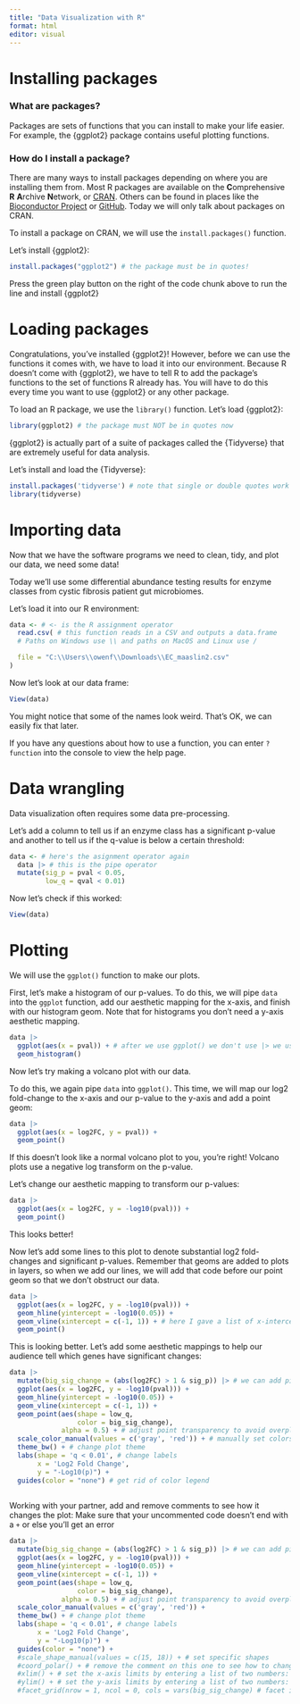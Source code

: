 ---
title: "Data Visualization with R"
format: html
editor: visual
---

# Installing packages

### What are packages?

Packages are sets of functions that you can install to make your life easier. For example, the {ggplot2} package contains useful plotting functions.

### How do I install a package?

There are many ways to install packages depending on where you are installing them from. Most R packages are available on the **C**omprehensive **R** **A**rchive **N**etwork, or [CRAN](https://cran.r-project.org/). Others can be found in places like the [Bioconductor Project](https://www.bioconductor.org/) or [GitHub](https://github.com/). Today we will only talk about packages on CRAN.

To install a package on CRAN, we will use the `install.packages()` function.

Let's install {ggplot2}:

```{r}
install.packages("ggplot2") # the package must be in quotes!
```

Press the green play button on the right of the code chunk above to run the line and install {ggplot2}

# Loading packages

Congratulations, you've installed {ggplot2}! However, before we can use the functions it comes with, we have to load it into our environment. Because R doesn't come with {ggplot2}, we have to tell R to add the package's functions to the set of functions R already has. You will have to do this every time you want to use {ggplot2} or any other package.

To load an R package, we use the `library()` function. Let's load {ggplot2}:

```{r}
library(ggplot2) # the package must NOT be in quotes now
```

{ggplot2} is actually part of a suite of packages called the {Tidyverse} that are extremely useful for data analysis.

Let's install and load the {Tidyverse}:

```{r}
install.packages('tidyverse') # note that single or double quotes work
library(tidyverse)
```

# Importing data

Now that we have the software programs we need to clean, tidy, and plot our data, we need some data!

Today we'll use some differential abundance testing results for enzyme classes from cystic fibrosis patient gut microbiomes.

Let's load it into our R environment:

```{r}
data <- # <- is the R assignment operator
  read.csv( # this function reads in a CSV and outputs a data.frame
  # Paths on Windows use \\ and paths on MacOS and Linux use /

  file = "C:\\Users\\owenf\\Downloads\\EC_maaslin2.csv"
)
```

Now let's look at our data frame:

```{r}
View(data)
```

You might notice that some of the names look weird. That's OK, we can easily fix that later.

If you have any questions about how to use a function, you can enter `?function` into the console to view the help page.

# Data wrangling

Data visualization often requires some data pre-processing.

Let's add a column to tell us if an enzyme class has a significant p-value and another to tell us if the q-value is below a certain threshold:

```{r}
data <- # here's the asignment operator again
  data |> # this is the pipe operator
  mutate(sig_p = pval < 0.05,
         low_q = qval < 0.01)
```

Now let's check if this worked:

```{r}
View(data)
```

# Plotting

We will use the `ggplot()` function to make our plots.

First, let's make a histogram of our p-values. To do this, we will pipe `data` into the `ggplot` function, add our aesthetic mapping for the x-axis, and finish with our histogram geom. Note that for histograms you don't need a y-axis aesthetic mapping.

```{r}
data |>
  ggplot(aes(x = pval)) + # after we use ggplot() we don't use |> we use +
  geom_histogram()
```

Now let's try making a volcano plot with our data.

To do this, we again pipe `data` into `ggplot()`. This time, we will map our log2 fold-change to the x-axis and our p-value to the y-axis and add a point geom:

```{r}
data |>
  ggplot(aes(x = log2FC, y = pval)) +
  geom_point()
```

If this doesn't look like a normal volcano plot to you, you're right! Volcano plots use a negative log transform on the p-value.

Let's change our aesthetic mapping to transform our p-values:

```{r}
data |>
  ggplot(aes(x = log2FC, y = -log10(pval))) +
  geom_point()
```

This looks better!

Now let's add some lines to this plot to denote substantial log2 fold-changes and significant p-values. Remember that geoms are added to plots in layers, so when we add our lines, we will add that code before our point geom so that we don't obstruct our data.

```{r}
data |>
  ggplot(aes(x = log2FC, y = -log10(pval))) +
  geom_hline(yintercept = -log10(0.05)) +
  geom_vline(xintercept = c(-1, 1)) + # here I gave a list of x-intercepts. R lists look like c()
  geom_point() 
```

This is looking better. Let's add some aesthetic mappings to help our audience tell which genes have significant changes:

```{r}
data |>
  mutate(big_sig_change = (abs(log2FC) > 1 & sig_p)) |> # we can add piped functions to add new columns
  ggplot(aes(x = log2FC, y = -log10(pval))) +
  geom_hline(yintercept = -log10(0.05)) +
  geom_vline(xintercept = c(-1, 1)) + 
  geom_point(aes(shape = low_q,
                 color = big_sig_change),
             alpha = 0.5) + # adjust point transparency to avoid overplotting
  scale_color_manual(values = c('gray', 'red')) + # manually set colors 
  theme_bw() + # change plot theme
  labs(shape = 'q < 0.01', # change labels
       x = 'Log2 Fold Change',
       y = "-Log10(p)") +
  guides(color = "none") # get rid of color legend
  
```

Working with your partner, add and remove comments to see how it changes the plot:
Make sure that your uncommented code doesn't end with a `+` or else you'll get an error

```{r}
data |>
  mutate(big_sig_change = (abs(log2FC) > 1 & sig_p)) |> # we can add piped functions to add new columns
  ggplot(aes(x = log2FC, y = -log10(pval))) +
  geom_hline(yintercept = -log10(0.05)) +
  geom_vline(xintercept = c(-1, 1)) + 
  geom_point(aes(shape = low_q,
                 color = big_sig_change),
             alpha = 0.5) + # adjust point transparency to avoid overplotting
  scale_color_manual(values = c('gray', 'red')) +
  theme_bw() + # change plot theme
  labs(shape = 'q < 0.01', # change labels
       x = 'Log2 Fold Change',
       y = "-Log10(p)") +
  guides(color = "none") +
  #scale_shape_manual(values = c(15, 18)) + # set specific shapes
  #coord_polar() + # remove the comment on this one to see how to change your coordinate system
  #xlim() + # set the x-axis limits by entering a list of two numbers: c(min, max)
  #ylim() + # set the y-axis limits by entering a list of two numbers: c(min, max)
  #facet_grid(nrow = 1, ncol = 0, cols = vars(big_sig_change) # facet into one row and two columns by big_sig_change

```
